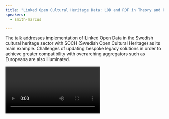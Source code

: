 ```yaml
---
title: "Linked Open Cultural Heritage Data: LOD and RDF in Theory and Practice"
speakers:
  - smith-marcus

---
```

The talk addresses implementation of Linked Open Data in the Swedish cultural heritage sector with SOCH (Swedish Open Cultural Heritage) as its main example. Challenges of updating bespoke legacy solutions in order to achieve greater compatibility with overarching aggregators such as Europeana are also illuminated.

<Video provider="youtube" id="https://www.youtube.com/embed/Sqyff632Y2M" caption="Presentation by Marcus Smith" />

<Speakers>
  <Speaker speaker="smith-marcus">

  </Speaker>
</Speakers>
